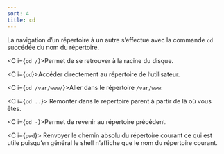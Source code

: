 ```yaml
---
sort: 4
title: cd
---
```


La navigation d’un répertoire à un autre s’effectue avec la commande `cd` succédée du nom du répertoire.

<C i={`cd /`}>Permet de se retrouver à la racine du disque.</C>

<C i={`cd`}>Accéder directement au répertoire de l’utilisateur.</C>

<C i={`cd /var/www/`}>Aller dans le répertoire `/var/www`.</C>

<C i={`cd ..`}>
  Remonter dans le répertoire parent à partir de là où vous êtes.
</C>

<C i={`cd -`}>Permet de revenir au répertoire précédent.</C>

<C i={`pwd`}>
  Renvoyer le chemin absolu du répertoire courant ce qui est utile puisqu’en
  général le shell n’affiche que le nom du répertoire courant.
</C>
